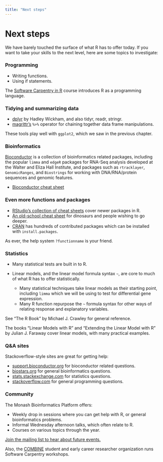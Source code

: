 ```yaml
---
title: "Next steps"
---
```


# Next steps

We have barely touched the surface of what R has to offer today. If you want to take your skills to the next level, here are some topics to investigate:

### Programming

* Writing functions.
* Using if statements.

The [Software Carpentry in R](http://swcarpentry.github.io/r-novice-inflammation/) course introduces R as a programming language.

### Tidying and summarizing data

* [dplyr](https://cran.rstudio.com/web/packages/dplyr/vignettes/introduction.html) by Hadley Wickham, and also tidyr, readr, stringr.
* [magrittr's](https://cran.r-project.org/web/packages/magrittr/vignettes/magrittr.html) `%>%` operator for chaining together data frame manipulations.

These tools play well with `ggplot2`, which we saw in the previous chapter.

### Bioinformatics

[Bioconductor](http://bioconductor.org) is a collection of bioinformatics related packages, including the popular `limma` and `edgeR` packages for RNA-Seq analysis developed at the Walter and Eliza Hall Institute, and packages such as `rtracklayer`, `GenomicRanges`, and `Biostrings` for working with DNA/RNA/protein sequences and genomic features.

* [Bioconductor cheat sheet](https://github.com/mikelove/bioc-refcard/blob/master/README.Rmd)

### Even more functions and packages

* [RStudio's collection of cheat sheets](https://www.rstudio.com/resources/cheatsheets/) cover newer packages in R.
* [An old-school cheat sheet](https://cran.r-project.org/doc/contrib/Short-refcard.pdf) for dinosaurs and people wishing to go deeper.
* [CRAN](https://cran.rstudio.com/) has hundreds of contributed packages which can be installed with `install.packages`.

As ever, the help system `?functionname` is your friend.

### Statistics

* Many statistical tests are built in to R.

* Linear models, and the linear model formula syntax `~`, are core to much of what R has to offer statistically.
    * Many statistical techniques take linear models as their starting point, including `limma` which we will be using to test for differential gene expression.
    * Many R function repurpose the `~` formula syntax for other ways of relating response and explanatory variables.

See "The R Book" by Michael J. Crawley for general reference.

The books "Linear Models with R" and "Extending the Linear Model with R" by Julian J. Faraway cover linear models, with many practical examples.

### Q&A sites

Stackoverflow-style sites are great for getting help:

* [support.bioconductor.org](https://support.bioconductor.org) for bioconductor related questions.
* [biostars.org](https://biostars.org) for general bioinformatics questions.
* [stats.stackexchange.com](http://stats.stackexchange.com) for statistics questions.
* [stackoverflow.com](http://stackoverflow.com) for general programming questions.

### Community

The Monash Bioinformatics Platform offers:

* Weekly drop in sessions where you can get help with R, or general bioinformatics problems.
* Informal Wednesday afternoon talks, which often relate to R.
* Courses on various topics through the year.

[Join the mailing list to hear about future events.](http://bioinformatics.erc.monash.edu/)

Also, the [COMBINE](https://combine.org.au/) student and early career researcher organization runs Software Carpentry workshops.
